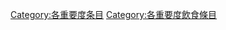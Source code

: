 {{catmore1|[[Wikipedia:饮食专题|Wikipedia:饮食专题]]}}
{{Articles by Importance|topic=饮食|project=饮食|format=toc}}
{{emptycat}}

[[Category:各重要度条目|Category:各重要度条目]]
[[Category:各重要度飲食條目|Category:各重要度飲食條目]]